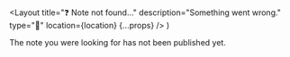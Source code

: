   <Layout
    title="❓ Note not found..."
    description="Something went wrong."
    type="📝"
    location={location}
    {...props}
  />
)

The note you were looking for has not been published yet.
